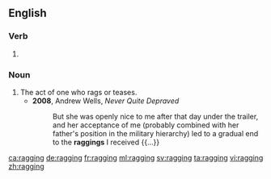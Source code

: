 ==English==
{{wikipedia}}

===Verb===
{{head|en|present participle}}

# {{present participle of|rag|lang=en|nocat=1}}

===Noun===
{{en-noun}}

# The act of one who rags or teases.
#* '''2008''', Andrew Wells, ''Never Quite Depraved''
#*: But she was openly nice to me after that day under the trailer, and her acceptance of me (probably combined with her father's position in the military hierarchy) led to a gradual end to the '''raggings''' I received {{...}}

[[ca:ragging]]
[[de:ragging]]
[[fr:ragging]]
[[ml:ragging]]
[[sv:ragging]]
[[ta:ragging]]
[[vi:ragging]]
[[zh:ragging]]